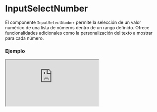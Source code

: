 # InputSelectNumber

El componente `InputSelectNumber` permite la selección de un valor numérico de una lista de números dentro de un rango definido. Ofrece funcionalidades adicionales como la personalización del texto a mostrar para cada número.


### Ejemplo

<Iframe
  minHeightIframe="30dvh"
  src="https://fenextjs-component-storybook.vercel.app/iframe.html?args=&id=input-inputselectnumber--index&viewMode=story"
/>

### Importacion

Para importar el componente InputSelectNumber, se puede hacer desde fenextjs

```tsx copy
import { InputSelectNumber } from "fenextjs";
```

### Parametros

| Parametro    | Tipo                   | Requerido | Default | Descripcion                                                                                                          |
| ------------ | ---------------------- | --------- | ------- | -------------------------------------------------------------------------------------------------------------------- |
| onChange     | (n?: number) =\> void  | no        |         | Función que se ejecuta cuando el valor seleccionado cambia.                                                          |
| defaultValue | number                 | no        |         | Valor numérico por defecto seleccionado.                                                                             |
| min          | number                 | no        |         | El valor mínimo permitido en el rango de selección.                                                                  |
| max          | number                 | no        |         | El valor máximo permitido en el rango de selección.                                                                  |
| parseText    | (e: number) =\> string | no        |         | Función utilizada para convertir el número seleccionado en una cadena de texto personalizada a mostrar en el select. |

### Storybook

Para ver el storybook del componente lo puede hacer con este [link](https://fenextjs-component-storybook.vercel.app/?path=/story/input-inputselectnumber--index)

### Usos

- Uso básico de InputSelectNumber

```tsx copy
<InputSelectNumber
  min={1}
  max={10}
  defaultValue={5}
  onChange={(n) => console.log("Valor seleccionado:", n)}
/>
```

- InputSelectNumber con formato personalizado

```tsx copy
<InputSelectNumber
  min={1}
  max={20}
  parseText={(n) => `Número: ${n}`}
  onChange={(n) => console.log("Número seleccionado:", n)}
/>
```
